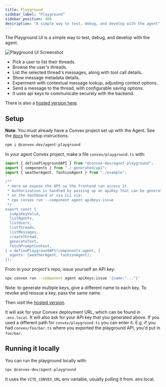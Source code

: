 ```yaml
---
title: Playground
sidebar_label: "Playground"
sidebar_position: 400
description: "A simple way to test, debug, and develop with the agent"
---
```


The Playground UI is a simple way to test, debug, and develop with the agent.

![Playground UI Screenshot](https://get-convex.github.io/agent/screenshot.png)

- Pick a user to list their threads.
- Browse the user's threads.
- List the selected thread's messages, along with tool call details.
- Show message metadata details.
- Experiment with contextual message lookup, adjusting context options.
- Send a message to the thread, with configurable saving options.
- It uses api keys to communicate securely with the backend.

There is also a [hosted version here](https://get-convex.github.io/agent/).

## Setup

**Note**: You must already have a Convex project set up with the Agent. See the
[docs](./getting-started.mdx) for setup instructions.

```sh
npm i @convex-dev/agent-playground
```

In your agent Convex project, make a file `convex/playground.ts` with:

```ts
import { definePlaygroundAPI } from "@convex-dev/agent-playground";
import { components } from "./_generated/api";
import { weatherAgent, fashionAgent } from "./example";
`
/**
 * Here we expose the API so the frontend can access it.
 * Authorization is handled by passing up an apiKey that can be generated
 * on the dashboard or via CLI via:
 * npx convex run --component agent apiKeys:issue
 */
export const {
  isApiKeyValid,
  listAgents,
  listUsers,
  listThreads,
  listMessages,
  createThread,
  generateText,
  fetchPromptContext,
} = definePlaygroundAPI(components.agent, {
  agents: [weatherAgent, fashionAgent],
});
```

From in your project's repo, issue yourself an API key:

```sh
npx convex run --component agent apiKeys:issue '{name:"..."}'
```

Note: to generate multiple keys, give a different name to each key. To revoke
and reissue a key, pass the same name.

Then visit the [hosted version](https://get-convex.github.io/agent/).

It will ask for your Convex deployment URL, which can be found in `.env.local`.
It will also ask for your API key that you generated above. If you used a
different path for `convex/playground.ts` you can enter it. E.g. if you had
`convex/foo/bar.ts` where you exported the playground API, you'd put in
`foo/bar`.

## Running it locally

You can run the playground locally with:

```sh
npx @convex-dev/agent-playground
```

It uses the `VITE_CONVEX_URL` env variable, usually pulling it from .env.local.
